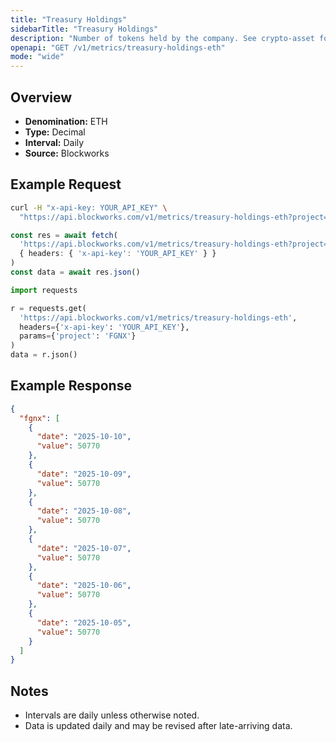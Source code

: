 ```yaml
---
title: "Treasury Holdings"
sidebarTitle: "Treasury Holdings"
description: "Number of tokens held by the company. See crypto-asset for asset indicator"
openapi: "GET /v1/metrics/treasury-holdings-eth"
mode: "wide"
---
```


## Overview

- **Denomination:** ETH
- **Type:** Decimal
- **Interval:** Daily
- **Source:** Blockworks

## Example Request

<CodeGroup>

```bash cURL
curl -H "x-api-key: YOUR_API_KEY" \
  "https://api.blockworks.com/v1/metrics/treasury-holdings-eth?project=FGNX"
```

```typescript TypeScript
const res = await fetch(
  'https://api.blockworks.com/v1/metrics/treasury-holdings-eth?project=FGNX',
  { headers: { 'x-api-key': 'YOUR_API_KEY' } }
)
const data = await res.json()
```

```python Python
import requests

r = requests.get(
  'https://api.blockworks.com/v1/metrics/treasury-holdings-eth',
  headers={'x-api-key': 'YOUR_API_KEY'},
  params={'project': 'FGNX'}
)
data = r.json()
```

</CodeGroup>

## Example Response

```json
{
  "fgnx": [
    {
      "date": "2025-10-10",
      "value": 50770
    },
    {
      "date": "2025-10-09",
      "value": 50770
    },
    {
      "date": "2025-10-08",
      "value": 50770
    },
    {
      "date": "2025-10-07",
      "value": 50770
    },
    {
      "date": "2025-10-06",
      "value": 50770
    },
    {
      "date": "2025-10-05",
      "value": 50770
    }
  ]
}
```

## Notes
- Intervals are daily unless otherwise noted.
- Data is updated daily and may be revised after late-arriving data.